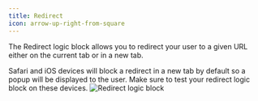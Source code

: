 ```yaml
---
title: Redirect
icon: arrow-up-right-from-square
---
```


The Redirect logic block allows you to redirect your user to a given URL either on the current tab or in a new tab.

<Warning>
  Safari and iOS devices will block a redirect in a new tab by default so a
  popup will be displayed to the user. Make sure to test your redirect logic
  block on these devices.
</Warning>

<Frame>
  <img src="/images/blocks/logic/redirect.png" alt="Redirect logic block" />
</Frame>
